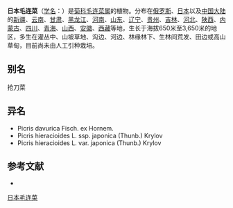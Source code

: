 {{Speciesbox
| name = 日本毛连菜
| status = 
| status_system = 
| image = 
| genus = Picris
| species = japonica
| authority = Thunb.
}}

'''日本毛连菜'''（[[学名|学名]]：{{lang|la|''Picris japonica''}}）是[[菊科|菊科]][[毛连菜属|毛连菜属]]的植物。分布在[[俄罗斯|俄罗斯]]、[[日本|日本]]以及[[中国大陆|中国大陆]]的[[新疆|新疆]]、[[云南|云南]]、[[甘肃|甘肃]]、[[黑龙江|黑龙江]]、[[河南|河南]]、[[山东|山东]]、[[辽宁|辽宁]]、[[贵州|贵州]]、[[吉林|吉林]]、[[河北|河北]]、[[陕西|陕西]]、[[内蒙古|内蒙古]]、[[四川|四川]]、[[青海|青海]]、[[山西|山西]]、[[安徽|安徽]]、[[西藏|西藏]]等地，生长于海拔650米至3,650米的地区，多生在灌丛中、山坡草地、沟边、河边、林缘林下、生林间荒发、田边或高山草甸，目前尚未由人工引种栽培。

== 别名 ==
抢刀菜

== 异名 ==
* Picris davurica Fisch. ex Hornem.
* Picris hieracioides L. ssp. japonica (Thunb.) Krylov
* Picris hieracioides L. var. japonica (Thunb.) Krylov

== 参考文献 ==
<div class="references-small">
* {{cite web| url =http://www.bioinfo.cn/db05/KmzwSpecies.php?action=view&id=5164| title =日本毛连菜| work =《中国高等植物数据库全库》| publisher =中国科学院微生物研究所| author =昆明植物研究所| accessdate =2009-02-25| deadurl =yes| archiveurl =https://web.archive.org/web/20160305034907/http://www.bioinfo.cn/db05/KmzwSpecies.php?action=view&id=5164| archivedate =2016-03-05}}
</div>
{{Taxonbar|from=Q11086439}}

[[Category:毛连菜属|日本毛连菜]]


{{植物小作品}}